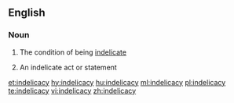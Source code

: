 ==English==

===Noun===
{{en-noun|~|indelicacies}}

# {{label|en|uncountable}} The condition of being [[indelicate]]
# {{label|en|countable}} An indelicate act or statement

[[et:indelicacy]]
[[hy:indelicacy]]
[[hu:indelicacy]]
[[ml:indelicacy]]
[[pl:indelicacy]]
[[te:indelicacy]]
[[vi:indelicacy]]
[[zh:indelicacy]]
